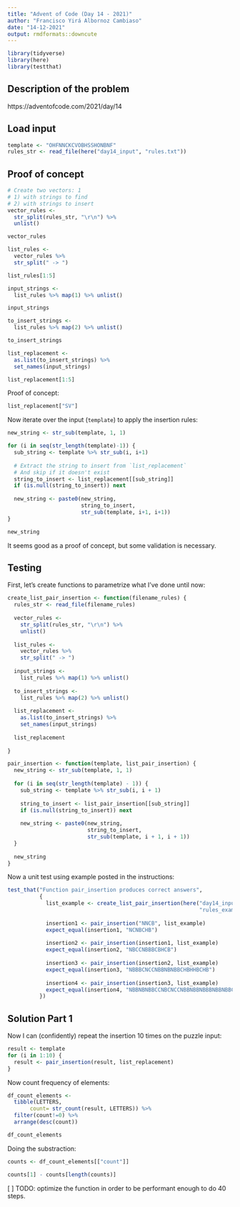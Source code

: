 ```yaml
---
title: "Advent of Code (Day 14 - 2021)"
author: "Francisco Yirá Albornoz Cambiaso"
date: "14-12-2021"
output: rmdformats::downcute
---
```


```r
library(tidyverse)
library(here)
library(testthat)
```


## Description of the problem
https://adventofcode.com/2021/day/14

## Load input
```r
template <- "OHFNNCKCVOBHSSHONBNF"
rules_str <- read_file(here("day14_input", "rules.txt"))
```


## Proof of concept
```r
# Create two vectors: 1
# 1) with strings to find
# 2) with strings to insert
vector_rules <- 
  str_split(rules_str, "\r\n") %>% 
  unlist()

vector_rules
```
```r
list_rules <- 
  vector_rules %>%
  str_split(" -> ")

list_rules[1:5]
```

```r
input_strings <- 
  list_rules %>% map(1) %>% unlist()

input_strings
```
```r
to_insert_strings <- 
  list_rules %>% map(2) %>% unlist()

to_insert_strings
```
```r
list_replacement <- 
  as.list(to_insert_strings) %>% 
  set_names(input_strings)

list_replacement[1:5]
```
Proof of concept:
```r
list_replacement["SV"]
```
Now iterate over the input (`template`) to apply the insertion rules:
```r
new_string <- str_sub(template, 1, 1)

for (i in seq(str_length(template)-1)) {
  sub_string <- template %>% str_sub(i, i+1)
  
  # Extract the string to insert from `list_replacement`
  # And skip if it doesn't exist
  string_to_insert <- list_replacement[[sub_string]]
  if (is.null(string_to_insert)) next
  
  new_string <- paste0(new_string,
                       string_to_insert,
                       str_sub(template, i+1, i+1))
}

new_string
```

It seems good as a proof of concept, but some validation is necessary.

## Testing
First, let's create functions to parametrize what I've done until now:
```r
create_list_pair_insertion <- function(filename_rules) {
  rules_str <- read_file(filename_rules)
  
  vector_rules <-
    str_split(rules_str, "\r\n") %>%
    unlist()
  
  list_rules <-
    vector_rules %>%
    str_split(" -> ")
  
  input_strings <-
    list_rules %>% map(1) %>% unlist()
  
  to_insert_strings <-
    list_rules %>% map(2) %>% unlist()
  
  list_replacement <-
    as.list(to_insert_strings) %>%
    set_names(input_strings)
  
  list_replacement
  
}
```

```r
pair_insertion <- function(template, list_pair_insertion) {
  new_string <- str_sub(template, 1, 1)
  
  for (i in seq(str_length(template) - 1)) {
    sub_string <- template %>% str_sub(i, i + 1)
    
    string_to_insert <- list_pair_insertion[[sub_string]]
    if (is.null(string_to_insert)) next
    
    new_string <- paste0(new_string,
                         string_to_insert,
                         str_sub(template, i + 1, i + 1))
  }
  
  new_string
}
```

Now a unit test using example posted in the instructions:
```r
test_that("Function pair_insertion produces correct answers",
          {
            list_example <- create_list_pair_insertion(here("day14_input",
                                                            "rules_example.txt"))
            
            insertion1 <- pair_insertion("NNCB", list_example)
            expect_equal(insertion1, "NCNBCHB")
            
            insertion2 <- pair_insertion(insertion1, list_example)
            expect_equal(insertion2, "NBCCNBBBCBHCB")
            
            insertion3 <- pair_insertion(insertion2, list_example)
            expect_equal(insertion3, "NBBBCNCCNBBNBNBBCHBHHBCHB")
            
            insertion4 <- pair_insertion(insertion3, list_example)
            expect_equal(insertion4, "NBBNBNBBCCNBCNCCNBBNBBNBBBNBBNBBCBHCBHHNHCBBCBHCB")
          })
```
## Solution Part 1
Now I can (confidently) repeat the insertion 10 times on the puzzle input:
```r
result <- template
for (i in 1:10) {
  result <- pair_insertion(result, list_replacement)
}
```

Now count frequency of elements:
```r
df_count_elements <- 
  tibble(LETTERS,
       count= str_count(result, LETTERS)) %>% 
  filter(count!=0) %>% 
  arrange(desc(count))

df_count_elements
```

Doing the substraction:
```r
counts <- df_count_elements[["count"]]

counts[1] - counts[length(counts)]
```
[ ] TODO: optimize the function in order to be performant enough to do 40 steps.

